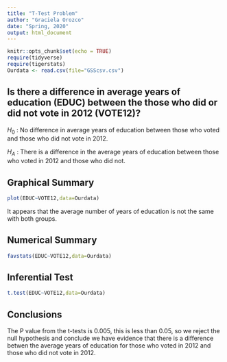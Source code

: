 ```yaml
---
title: "T-Test Problem"
author: "Graciela Orozco"
date: "Spring, 2020"
output: html_document
---
```


```r
knitr::opts_chunk$set(echo = TRUE)
require(tidyverse)
require(tigerstats)
Ourdata <- read.csv(file="GSScsv.csv")
```


## Is there a difference in  average years of education (EDUC) between the those who did or did not vote in 2012 (VOTE12)?

$H_0$ : No difference in average years of education between those who voted and those who did not vote in 2012.  

$H_A$ : There is a difference in the average years of education between those who voted in 2012 and those who did not.  

## Graphical Summary  

```r
plot(EDUC~VOTE12,data=Ourdata)
```

It appears that the average number of years of education is not the same with both groups.



## Numerical Summary  

```r
favstats(EDUC~VOTE12,data=Ourdata)
```



## Inferential Test 

```r
t.test(EDUC~VOTE12,data=Ourdata)
```

## Conclusions

The P value from the t-tests is 0.005, this is less than 0.05, so we reject the null hypothesis and conclude we have evidence that there is a difference betwen the average years of education for those who voted in 2012 and those who did not vote in 2012.
